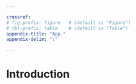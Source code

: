 ```yaml
---

crossref:
# fig-prefix: figure   # (default is "Figure")
# tbl-prefix: table    # (default is "Table")
appendix-title: "App."
appendix-delim: ":"

---
```

# Introduction {.unnumbered}